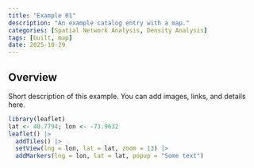 ```yaml
---
title: "Example 01"
description: "An example catalog entry with a map."
categories: [Spatial Network Analysis, Density Analysis]
tags: [built, map]
date: 2025-10-29
---
```


## Overview
Short description of this example. You can add images, links, and details here.

```r
library(leaflet)
lat <- 40.7794; lon <- -73.9632
leaflet() |>
  addTiles() |>
  setView(lng = lon, lat = lat, zoom = 13) |>
  addMarkers(lng = lon, lat = lat, popup = "Some text")
```